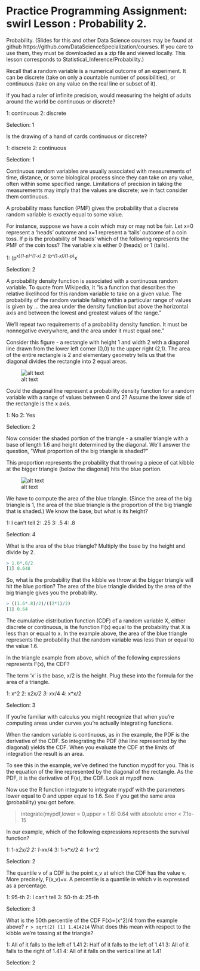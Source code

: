 
Practice Programming Assignment: swirl Lesson : Probability 2.
=========================

Probability. (Slides for this and other Data Science courses may be found at github
 https://github.com/DataScienceSpecialization/courses. If you care to use them, they must be downloaded as
 a zip file and viewed locally. This lesson corresponds to Statistical_Inference/Probability.)

 Recall that a random variable is a numerical outcome of an experiment. It can be discrete (take on only a
 countable number of possibilities), or continuous (take on any value on the real line or subset of it).

If you had a ruler of infinite precision, would measuring the height of adults around the world be
 continuous or discrete?

1: continuous
2: discrete

Selection: 1

Is the drawing of a hand of cards continuous or discrete?

1: discrete
2: continuous

Selection: 1

Continuous random variables are usually associated with measurements of time, distance, or some
 biological process since they can take on any value, often within some specified range. Limitations of
 precision in taking the measurements may imply that the values are discrete; we in fact consider them
 continuous.

A probability mass function (PMF) gives the probability that a discrete random variable is exactly equal
 to some value.

For instance, suppose we have a coin which may or may not be fair. Let x=0 represent a 'heads' outcome
 and x=1 represent a 'tails' outcome of a coin toss. If p is the probability of 'heads' which of the
 following represents the PMF of the coin toss?  The variable x is either 0 (heads) or 1 (tails).

1: (p^x)*(1-p)^(1-x)
2: (p^(1-x))*(1-p)^x

Selection: 2

A probability density function is associated with a continuous random variable. To quote from Wikipedia,
 it "is a function that describes the relative likelihood for this random variable to take on a given
 value. The probability of the random variable falling within a particular range of values is given by ...
 the area under the density function but above the horizontal axis and between the lowest and greatest
 values of the range."

We'll repeat two requirements of a probability density function. It must be nonnegative everywhere, and
 the area under it must equal one."

Consider this figure - a rectangle with height 1 and width 2 with a diagonal line drawn from the lower
 left corner (0,0) to the upper right (2,1). The area of the entire rectangle is 2 and elementary geometry
 tells us that the diagonal divides the rectangle into 2 equal areas.

![alt text](Rplot.png)


Could the diagonal line represent a probability density function for a random variable with a range of
 values between 0 and 2? Assume the lower side of the rectangle is the x axis.

1: No
2: Yes

Selection: 2

Now consider the shaded portion of the triangle - a smaller triangle with a base of length 1.6 and height
 determined by the diagonal. We'll answer the question, "What proportion of the big triangle is shaded?"

This proportion represents the probability that throwing a piece of cat kibble at the bigger triangle
 (below the diagonal) hits the blue portion.

![alt text](Rplot01.png)

We have to compute the area of the blue triangle. (Since the area of the big triangle is 1, the area of
 the blue triangle is the proportion of the big triangle that is shaded.) We know the base, but what is
 its height?

1: I can't tell
2: .25
3: .5
4: .8

Selection: 4

What is the area of the blue triangle?
Multiply the base by the height and divide by 2.
```r
> 1.6*.8/2
[1] 0.648
```
So, what is the probability that the kibble we throw at the bigger triangle will hit the blue portion?
The area of the blue triangle divided by the area of the big triangle gives you the probability.
```r
> ((1.6*.8)/2)/((2*1)/2)
[1] 0.64
```
The cumulative distribution function (CDF) of a random variable X, either discrete or continuous, is the
 function F(x) equal to the probability that X is less than or equal to x. In the example above, the area
 of the blue triangle represents the probability that the random variable was less than or equal to the
 value 1.6.

In the triangle example from above, which of the following expressions represents F(x), the CDF?

The term 'x' is the base, x/2 is the height.  Plug these into the formula for the area of a triangle.
     
     
1: x^2
2: x*2x/2
3: x*x/4
4: x*x/2

Selection: 3

If you're familiar with calculus you might recognize that when you're computing areas under curves you're
 actually integrating functions.

 When the random variable is continuous, as in the example, the PDF is the derivative of the CDF. So
 integrating the PDF (the line represented by the diagonal) yields the CDF. When you evaluate the CDF at
 the limits of integration the result is an area.

To see this in the example, we've defined the function mypdf for you. This is the equation of the line
 represented by the diagonal of the rectangle. As the PDF, it is the derivative of F(x), the CDF. Look at
 mypdf now.

Now use the R function integrate to integrate mypdf with the parameters lower equal to 0 and upper equal
 to 1.6. See if you get the same area (probability) you got before.

> integrate(mypdf,lower = 0,upper = 1.6)
0.64 with absolute error < 7.1e-15

In our example, which of the following expressions represents the survival function?

1: 1-x*2x/2
2: 1-x*x/4
3: 1-x*x/2
4: 1-x^2

Selection: 2

The quantile v of a CDF is the point x_v at which the CDF has the value v. More precisely, F(x_v)=v. A
 percentile is a quantile in which v is expressed as a percentage.


1: 95-th
2: I can't tell
3: 50-th
4: 25-th

Selection: 3

 What is the 50th percentile of the CDF F(x)=(x^2)/4 from the example above?
 ```r
> sqrt(2)
[1] 1.414214
```
What does this mean with respect to the kibble we're tossing at the triangle?

1: All of it falls to the left of 1.41
2: Half of it falls to the left of 1.41
3: All of it falls to the right of 1.41
4: All of it falls on the vertical line at 1.41

Selection: 2


